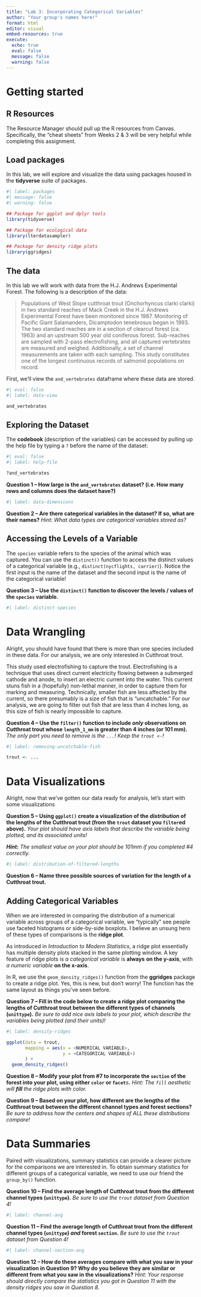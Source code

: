 ```yaml
---
title: "Lab 3: Incorporating Categorical Variables"
author: "Your group's names here!"
format: html
editor: visual
embed-resources: true
execute: 
  echo: true
  eval: false
  message: false
  warning: false
---
```


# Getting started

## R Resources

The Resource Manager should pull up the R resources from Canvas. Specifically, the "cheat sheets" from Weeks 2 & 3 will be very helpful while completing this assignment.

## Load packages

In this lab, we will explore and visualize the data using packages housed in the **tidyverse** suite of packages.

```r
#| label: packages
#| message: false
#| warning: false

## Package for ggplot and dplyr tools
library(tidyverse)

## Package for ecological data
library(lterdatasampler)

## Package for density ridge plots
library(ggridges)
```

## The data

In this lab we will work with data from the H.J. Andrews Experimental Forest. The following is a description of the data:

> Populations of West Slope cutthroat trout (Onchorhyncus clarki clarki) in two standard reaches of Mack Creek in the H.J. Andrews Experimental Forest have been monitored since 1987. Monitoring of Pacific Giant Salamanders, Dicamptodon tenebrosus began in 1993. The two standard reaches are in a section of clearcut forest (ca. 1963) and an upstream 500 year old coniferous forest. Sub-reaches are sampled with 2-pass electrofishing, and all captured vertebrates are measured and weighed. Additionally, a set of channel measurements are taken with each sampling. This study constitutes one of the longest continuous records of salmonid populations on record.

First, we'll view the `and_vertebrates` dataframe where these data are stored.

```r
#| eval: false
#| label: data-view

and_vertebrates
```

## Exploring the Dataset

The **codebook** (description of the variables) can be accessed by pulling up the help file by typing a `?` before the name of the dataset:

```r
#| eval: false
#| label: help-file

?and_vertebrates
```

**Question 1 -- How large is the `and_vertebrates` dataset? (i.e. How many rows and columns does the dataset have?)**

```r
#| label: data-dimensions


```

**Question 2 -- Are there categorical variables in the dataset? If so, what are their names?** *Hint: What data types are categorical variables stored as?*

## Accessing the Levels of a Variable

The `species` variable refers to the species of the animal which was captured. You can use the `distinct()` function to access the distinct values of a categorical variable (e.g., `distinct(nycflights, carrier)`). Notice the first input is the name of the dataset and the second input is the name of the categorical variable!

**Question 3 -- Use the `distinct()` function to discover the levels / values of the `species` variable.**

```r
#| label: distinct-species


```

# Data Wrangling

Alright, you should have found that there is more than one species included in these data. For our analysis, we are only interested in Cutthroat trout.

This study used electrofishing to capture the trout. Electrofishing is a technique that uses direct current electricity flowing between a submerged cathode and anode, to insert an electric current into the water. This current stuns fish in a (hopefully) non-lethal manner, in order to capture them for marking and measuring. Technically, smaller fish are less affected by the current, so there presumably is a size of fish that is "uncatchable." For our analysis, we are going to filter out fish that are less than 4 inches long, as this size of fish is nearly impossible to capture.

**Question 4 -- Use the `filter()` function to include *only* observations on Cutthroat trout whose `length_1_mm` is greater than 4 inches (or 101 mm).** *The only part you need to remove is the `...`! Keep the `trout <-`!*

```r
#| label: removing-uncatchable-fish 

trout <- ...
```

# Data Visualizations

Alright, now that we've gotten our data ready for analysis, let's start with some visualizations

**Question 5 -- Using `ggplot()` create a visualization of the *distribution* of the lengths of the Cutthroat trout (from the `trout` dataset you `filter`ed above).** *Your plot should have axis labels that describe the variable being plotted, and its associated units!*

***Hint:** The smallest value on your plot should be 101mm if you completed #4 correctly.*

```r
#| label: distribution-of-filtered-lengths


```

**Question 6 -- Name three possible sources of variation for the length of a Cutthroat trout.**

## Adding Categorical Variables

When we are interested in comparing the distribution of a numerical variable across groups of a categorical variable, we "typically" see people use faceted histograms or side-by-side boxplots. I believe an unsung hero of these types of comparisons is the **ridge plot**.

As introduced in *Introduction to Modern Statistics*, a ridge plot essentially has multiple density plots stacked in the same plotting window. A key feature of ridge plots is *a categorical variable* is **always** **on the y-axis**, with *a numeric variable* **on the x-axis**.

In R, we use the `geom_density_ridges()` function from the **ggridges** package to create a ridge plot. Yes, this is new, but don't worry! The function has the same layout as things you've seen before.

**Question 7 -- Fill in the code below to create a ridge plot comparing the lengths of Cutthroat trout between the different types of channels (`unittype`).** *Be sure to add nice axis labels to your plot, which describe the variables being plotted (and their units)!*

```r
#| label: density-ridges

ggplot(data = trout, 
       mapping = aes(x = <NUMERICAL VARIABLE>, 
                     y = <CATEGORICAL VARIABLE>)
       ) +
  geom_density_ridges() 

```

**Question 8 -- Modify your plot from #7 to incorporate the `section` of the forest into your plot, using either `color` or `facet`**s**.** *Hint: The `fill` aesthetic will **fill** the ridge plots with color.*

**Question 9 -- Based on your plot, how different are the lengths of the Cutthroat trout between the different channel types and forest sections?** *Be sure to address how the centers and shapes of ALL these distributions compare!*

# Data Summaries

Paired with visualizations, summary statistics can provide a clearer picture for the comparisons we are interested in. To obtain summary statistics for different groups of a categorical variable, we need to use our friend the `group_by()` function.

**Question 10 -- Find the average length of Cutthroat trout from the different channel types (`unittype`).** *Be sure to use the `trout` dataset from Question 4!*

```r
#| label: channel-avg


```

**Question 11 -- Find the average length of Cutthroat trout from the different channel types (`unittype`) *and* forest `section`.** *Be sure to use the `trout` dataset from Question 4!*

```r
#| label: channel-section-avg


```

**Question 12 -- How do these averages compare with what you saw in your visualization in Question 9? Why do you believe they are similar or different from what you saw in the visualizations?** *Hint: Your response should directly compare the statistics you got in Question 11 with the density ridges you saw in Question 8.*
